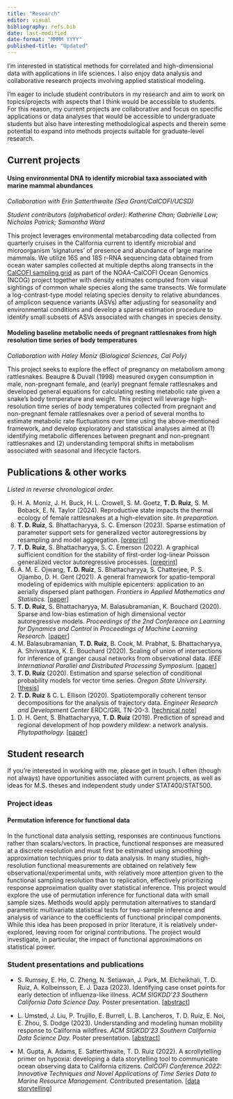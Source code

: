 ```yaml
---
title: "Research"
editor: visual
bibliography: refs.bib
date: last-modified
date-format: "MMMM YYYY"
published-title: "Updated"
---
```


I'm interested in statistical methods for correlated and high-dimensional data with applications in life sciences. I also enjoy data analysis and collaborative research projects involving applied statistical modeling.

I'm eager to include student contributors in my research and aim to work on topics/projects with aspects that I think would be accessible to students. For this reason, my current projects are collaborative and focus on specific applications or data analyses that would be accessible to undergraduate students but also have interesting methodological aspects and therein some potential to expand into methods projects suitable for graduate-level research.

## Current projects

#### Using environmental DNA to identify microbial taxa associated with marine mammal abundances

*Collaboration with Erin Satterthwaite (Sea Grant/CalCOFI/UCSD)*

*Student contributors (alphabetical order): Katherine Chan; Gabrielle Low; Nicholas Patrick; Samantha Ward*

This project leverages environmental metabarcoding data collected from quarterly cruises in the California current to identify microbial and microorganism 'signatures' of presence and abundance of large marine mammals. We utilize 16S and 18S r-RNA sequencing data obtained from ocean water samples collected at multiple depths along transects in the [CalCOFI sampling grid](https://calcofi.org/sampling-info/station-positions/) as part of the NOAA-CalCOFI Ocean Genomics (NCOG) project together with density estimates computed from visual sightings of common whale species along the same transects. We formulate a log-contrast-type model relating species density to relative abundances of amplicon sequence variants (ASVs) after adjusting for seasonality and environmental conditions and develop a sparse estimation procedure to identify small subsets of ASVs associated with changes in species density.

#### Modeling baseline metabolic needs of pregnant rattlesnakes from high resolution time series of body temperatures

*Collaboration with Haley Moniz (Biological Sciences, Cal Poly)*

This project seeks to explore the effect of pregnancy on metabolism among rattlesnakes. Beaupre & Duvall (1998) measured oxygen consumption in male, non-pregnant female, and (early) pregnant female rattlesnakes and developed general equations for calculating resting metabolic rate given a snake's body temperature and weight. This project will leverage high-resolution time series of body temperatures collected from pregnant and non-pregnant female rattlesnakes over a period of several months to estimate metabolic rate fluctuations over time using the above-mentioned framework, and develop exploratory and statistical analyses aimed at (1) identifying metabolic differences between pregnant and non-pregnant rattlesnakes and (2) understanding temporal shifts in metabolism associated with seasonal and lifecycle factors.

## Publications & other works

*Listed in reverse chronological order.*

<ol reversed>

<li>H. A. Moniz, J. H. Buck, H. L. Crowell, S. M. Goetz, **T. D. Ruiz**, S. M. Boback, E. N. Taylor (2024). Reproductive state impacts the thermal ecology of female rattlesnakes at a high-elevation site. *In preparation.*</li>

<li>**T. D. Ruiz**, S. Bhattacharyya, S. C. Emerson (2023). Sparse estimation of parameter support sets for generalized vector autoregressions by resampling and model aggregation. \[[preprint](https://doi.org/10.48550/arXiv.2307.09684)\]</li>

<li>**T. D. Ruiz**, S. Bhattacharyya, S. C. Emerson (2022). A graphical sufficient condition for the stability of first-order log-linear Poisson generalized vector autoregressive processes. \[[preprint](https://dx.doi.org/10.2139/ssrn.4283477)\]</li>

<li>A. M. E. Ojwang, **T. D. Ruiz**, S. Bhattacharyya, S. Chatterjee, P. S. Ojiambo, D. H. Gent (2021). A general framework for spatio-temporal modeling of epidemics with multiple epicenters: application to an aerially dispersed plant pathogen. *Frontiers in Applied Mathematics and Statistics.* \[[paper](https://doi.org/10.3389/fams.2021.721352)\]</li>

<li>**T. D. Ruiz**, S. Bhattacharyya, M. Balasubramanian, K. Bouchard (2020). Sparse and low-bias estimation of high dimensional vector autoregressive models. *Proceedings of the 2nd Conference on Learning for Dynamics and Control* in *Proceedings of Machine Learning Research.* \[[paper](https://proceedings.mlr.press/v120/ruiz20a.html)\]</li>

<li>M. Balasubramanian, **T. D. Ruiz**, B. Cook, M. Prabhat, S. Bhattacharyya, A. Shrivastava, K. E. Bouchard (2020). Scaling of union of intersections for inference of granger causal networks from observational data. *IEEE International Parallel and Distributed Processing Symposium.* \[[paper](https://doi.org/10.1109/IPDPS47924.2020.00036)\]</li>

<li>**T. D. Ruiz** (2020). Estimation and sparse selection of conditional probability models for vector time series. *Oregon State University.* \[[thesis](https://ir.library.oregonstate.edu/concern/graduate_thesis_or_dissertations/k0698g13s)\]</li>

<li>**T. D. Ruiz** & C. L. Ellison (2020). Spatiotemporally coherent tensor decompositions for the analysis of trajectory data. *Engineer Research and Development Center* ERDC/GRL TN-20-3. \[[technical note](https://erdc-library.erdc.dren.mil/jspui/bitstream/11681/37355/1/ERDC-GRL%20TN-20-3.pdf)\]</li>

<li>D. H. Gent, S. Bhattacharyya, **T. D. Ruiz** (2019). Prediction of spread and regional development of hop powdery mildew: a network analysis. *Phytopathology.* \[[paper](https://doi.org/10.1094/PHYTO-12-18-0483-R)\]</li>

</ol>

## Student research

If you're interested in working with me, please get in touch. I often (though not always) have opportunities associated with current projects, as well as ideas for M.S. theses and independent study under STAT400/STAT500.

### Project ideas

#### Permutation inference for functional data

In the functional data analysis setting, responses are continuous functions rather than scalars/vectors. In practice, functional responses are measured at a discrete resolution and must first be estimated using smoothing approximation techniques prior to data analysis. In many studies, high-resolution functional measurements are obtained on relatively few observational/experimental units, with relatively more attention given to the functional sampling resolution than to replication, effectively prioritizing response approximation quality over statistical inference. This project would explore the use of permutation inference for functional data with small sample sizes. Methods would apply permutation alternatives to standard parametric multivariate statistical tests for two-sample inference and analysis of variance to the coefficients of functional principal components. While this idea has been proposed in prior literature, it is relatively under-explored, leaving room for original contributions. The project would investigate, in particular, the impact of functional approximations on statistical power.

### Student presentations and publications

-   S. Rumsey, E. Ho, C. Zheng, N. Setiawan, J. Park, M. Elcheikhali, T. D. Ruiz, A. Kolbeinsson, E. J. Daza (2023). Identifying case onset points for early detection of influenza-like illness. *ACM SIGKDD'23 Southern California Data Science Day.* Poster presentation. \[[abstract](https://drive.google.com/file/d/1mUdp1IfIl41d4oWxOL9ri-ZlG6rz1sf8/view?usp=share_link)\]

-   L. Umsted, J. Liu, P. Trujillo, E. Burrell, L. B. Lancheros, T. D. Ruiz, E. Noi, E. Zhou, S. Dodge (2023). Understanding and modeling human mobility response to California wildfires. *ACM SIGKDD'23 Southern California Data Science Day.* Poster presentation. \[[abstract](https://drive.google.com/file/d/1RgjaAakLtIK50k1pLrK_0GpZ18_4x5YA/view?usp=share_link)\]

-   M. Gupta, A. Adams, E. Satterthwaite, T. D. Ruiz (2022). A scrollytelling primer on hypoxia: developing a data storytelling tool to communicate ocean observing data to California citizens. *CalCOFI Conference 2022: Innovative Techniques and Novel Applications of Time Series Data to Marine Resource Management.* Contributed presentation. \[[data storytelling](https://calcofi.io/hypoxia-story/)\]
